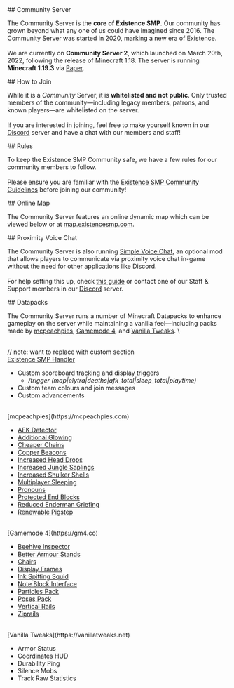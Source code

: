 
<main>
## Community Server

The Community Server is the **core of Existence SMP**. Our community has grown beyond what any one of us could have imagined since 2016. The Community Server was started in 2020, marking a new era of Existence. \
\
We are currently on **Community Server 2**, which launched on March 20th, 2022, following the release of Minecraft 1.18. The server is running **Minecraft 1.19.3** via [Paper](https://papermc.io).

</main>

<MainEmbed>
	<YouTubeVideo id="nuOSlzNgzx4" />
</MainEmbed>

<main>
## How to Join

While it is a _Community_ Server, it is **whitelisted and not public**. Only trusted members of the community—including legacy members, patrons, and known players—are whitelisted on the server. \
\
If you are interested in joining, feel free to make yourself known in our [Discord](https://existencesmp.com/discord) server and have a chat with our members and staff!

</main>

<main>
## Rules

To keep the Existence SMP Community safe, we have a few rules for our community members to follow. \
\
Please ensure you are familiar with the [Existence SMP Community Guidelines](/guidelines) before joining our community!

</main>

<main>
## Online Map

The Community Server features an online dynamic map which can be viewed below or at [map.existencesmp.com](https://map.existencesmp.com).

</main>

<Map />

<main>
## Proximity Voice Chat

The Community Server is also running [Simple Voice Chat](https://modrinth.com/mod/simple-voice-chat), an optional mod that allows players to communicate via proximity voice chat in-game without the need for other applications like Discord. \
\
For help setting this up, check [this guide](https://docs.google.com/document/d/e/2PACX-1vSiIOFOYjvosp2ysuLay-0lUIaesHuoucew6imTkCQsiC82IMjU8HdIqsMFNjcHKzRuToGqCUrorBWm/pub) or contact one of our Staff & Support members in our [Discord](https://existencesmp.com/discord) server.

</main>

<main>
## Datapacks

The Community Server runs a number of Minecraft Datapacks to enhance gameplay on the server while maintaining a vanilla feel—including packs made by [mcpeachpies](https://mcpeachpies.com), [Gamemode 4](https://gm4.co), and [Vanilla Tweaks](https://vanillatweaks.net). \

\
// note: want to replace with custom section \
[Existence SMP Handler](https://github.com/ExistenceSMP/datapacks)

- Custom scoreboard tracking and display triggers
  - _/trigger (map|elytra|deaths|afk_total|sleep_total|playtime)_
- Custom team colours and join messages
- Custom advancements

<br />
[mcpeachpies](https://mcpeachpies.com)

- [AFK Detector](https://mcpeachpies.com/datapacks?afk-detector)
- [Additional Glowing](https://mcpeachpies.com/datapacks?additional-glowing)
- [Cheaper Chains](https://mcpeachpies.com/datapacks?cheaper-chains)
- [Copper Beacons](https://mcpeachpies.com/datapacks?copper-beacons)
- [Increased Head Drops](https://mcpeachpies.com/datapacks?increased-head-drops)
- [Increased Jungle Saplings](https://mcpeachpies.com/datapacks?increased-jungle-saplings)
- [Increased Shulker Shells](https://mcpeachpies.com/datapacks?increased-shulker-shells)
- [Multiplayer Sleeping](https://mcpeachpies.com/datapacks?multiplayer-sleeping)
- [Pronouns](https://mcpeachpies.com/datapacks?pronouns)
- [Protected End Blocks](https://mcpeachpies.com/datapacks?protected-end-blocks)
- [Reduced Enderman Griefing](https://mcpeachpies.com/datapacks?reduced-enderman-griefing)
- [Renewable Pigstep](https://mcpeachpies.com/datapacks?renewable-pigstep)

<br />
[Gamemode 4](https://gm4.co)

- [Beehive Inspector](https://gm4.co/modules/beehive-inspector)
- [Better Armour Stands](https://gm4.co/modules/better-armour-stands)
- [Chairs](https://gm4.co/modules/chairs)
- [Display Frames](https://gm4.co/modules/display-frames)
- [Ink Spitting Squid](https://gm4.co/modules/ink-spitting-squid)
- [Note Block Interface](https://gm4.co/modules/note-block-interface)
- [Particles Pack](https://gm4.co/modules/particles-pack)
- [Poses Pack](https://gm4.co/modules/poses-pack)
- [Vertical Rails](https://gm4.co/modules/vertical-rails)
- [Ziprails](https://gm4.co/modules/ziprails)

<br />
[Vanilla Tweaks](https://vanillatweaks.net)

- Armor Status
- Coordinates HUD
- Durability Ping
- Silence Mobs
- Track Raw Statistics

</main>
